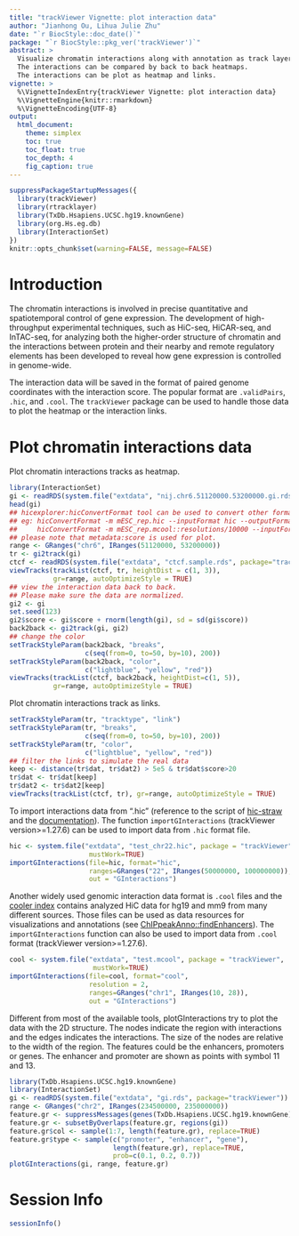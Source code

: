 ```yaml
---
title: "trackViewer Vignette: plot interaction data"
author: "Jianhong Ou, Lihua Julie Zhu"
date: "`r BiocStyle::doc_date()`"
package: "`r BiocStyle::pkg_ver('trackViewer')`"
abstract: >
  Visualize chromatin interactions along with annotation as track layers.
  The interactions can be compared by back to back heatmaps. 
  The interactions can be plot as heatmap and links.
vignette: >
  %\VignetteIndexEntry{trackViewer Vignette: plot interaction data}
  %\VignetteEngine{knitr::rmarkdown}
  %\VignetteEncoding{UTF-8}
output:
  html_document:
    theme: simplex
    toc: true
    toc_float: true
    toc_depth: 4
    fig_caption: true
---
```


```r
suppressPackageStartupMessages({
  library(trackViewer)
  library(rtracklayer)
  library(TxDb.Hsapiens.UCSC.hg19.knownGene)
  library(org.Hs.eg.db)
  library(InteractionSet)
})
knitr::opts_chunk$set(warning=FALSE, message=FALSE)
```

# Introduction

The chromatin interactions is involved in precise quantitative and spatiotemporal
control of gene expression. The development of high-throughput experimental 
techniques, such as HiC-seq, HiCAR-seq, and InTAC-seq, for analyzing both the 
higher-order structure of chromatin and the interactions between protein and
their nearby and remote regulatory elements has been developed to reveal how
gene expression is controlled in genome-wide.

The interaction data will be saved in the format of paired genome coordinates
with the interaction score. The popular format are `.validPairs`, `.hic`, and
`.cool`. The `trackViewer` package can be used to handle those data to plot
the heatmap or the interaction links.

# Plot chromatin interactions data

Plot chromatin interactions tracks as heatmap.

```r
library(InteractionSet)
gi <- readRDS(system.file("extdata", "nij.chr6.51120000.53200000.gi.rds", package="trackViewer"))
head(gi)
## hicexplorer:hicConvertFormat tool can be used to convert other formats into GInteractions
## eg: hicConvertFormat -m mESC_rep.hic --inputFormat hic --outputFormat cool -o mESC_rep.mcool
##     hicConvertFormat -m mESC_rep.mcool::resolutions/10000 --inputFormat cool --outputFormat ginteractions -o mESC_rep.ginteractions --resolutions 10000
## please note that metadata:score is used for plot.
range <- GRanges("chr6", IRanges(51120000, 53200000))
tr <- gi2track(gi)
ctcf <- readRDS(system.file("extdata", "ctcf.sample.rds", package="trackViewer"))
viewTracks(trackList(ctcf, tr, heightDist = c(1, 3)), 
           gr=range, autoOptimizeStyle = TRUE)
## view the interaction data back to back.
## Please make sure the data are normalized.
gi2 <- gi
set.seed(123)
gi2$score <- gi$score + rnorm(length(gi), sd = sd(gi$score))
back2back <- gi2track(gi, gi2)
## change the color
setTrackStyleParam(back2back, "breaks", 
                   c(seq(from=0, to=50, by=10), 200))
setTrackStyleParam(back2back, "color",
                   c("lightblue", "yellow", "red"))
viewTracks(trackList(ctcf, back2back, heightDist=c(1, 5)),
           gr=range, autoOptimizeStyle = TRUE)
```

Plot chromatin interactions track as links.

```r
setTrackStyleParam(tr, "tracktype", "link")
setTrackStyleParam(tr, "breaks", 
                   c(seq(from=0, to=50, by=10), 200))
setTrackStyleParam(tr, "color",
                   c("lightblue", "yellow", "red"))
## filter the links to simulate the real data
keep <- distance(tr$dat, tr$dat2) > 5e5 & tr$dat$score>20
tr$dat <- tr$dat[keep]
tr$dat2 <- tr$dat2[keep]
viewTracks(trackList(ctcf, tr), gr=range, autoOptimizeStyle = TRUE)
```


To import interactions data from ".hic" (reference to 
the script of [hic-straw](https://github.com/aidenlab/straw) and the
[documentation](https://www.cell.com/cms/10.1016/j.cels.2016.07.002/attachment/ce39448c-9a11-4b4e-a03f-45882b7b1d9d/mmc2.xlsx)). 
The function `importGInteractions` (trackViewer version>=1.27.6) can be used to
import data from `.hic` format file.

```r
hic <- system.file("extdata", "test_chr22.hic", package = "trackViewer",
                    mustWork=TRUE)
importGInteractions(file=hic, format="hic",
                    ranges=GRanges("22", IRanges(50000000, 100000000)),
                    out = "GInteractions")
```

Another widely used genomic interaction data format is `.cool` files and the
[cooler index](ftp://cooler.csail.mit.edu/coolers) contains analyzed HiC data
for hg19 and mm9 from many different sources. Those files can be used as data
resources for visualizations and annotations 
(see [ChIPpeakAnno::findEnhancers](https://rdrr.io/bioc/ChIPpeakAnno/man/findEnhancers.html)).
The `importGInteractions` function can also be used to import data from `.cool` format (trackViewer version>=1.27.6).
```r
cool <- system.file("extdata", "test.mcool", package = "trackViewer",
                     mustWork=TRUE)
importGInteractions(file=cool, format="cool",
                    resolution = 2,
                    ranges=GRanges("chr1", IRanges(10, 28)),
                    out = "GInteractions")
```


Different from most of the available tools, plotGInteractions try to plot the data with the 2D structure. The nodes indicate the region with interactions and
the edges indicates the interactions. The size of the nodes are relative to the width of the region.
The features could be the enhancers, promoters or genes. The enhancer and promoter are shown as
points with symbol 11 and 13.

```r
library(TxDb.Hsapiens.UCSC.hg19.knownGene)
library(InteractionSet)
gi <- readRDS(system.file("extdata", "gi.rds", package="trackViewer"))
range <- GRanges("chr2", IRanges(234500000, 235000000))
feature.gr <- suppressMessages(genes(TxDb.Hsapiens.UCSC.hg19.knownGene))
feature.gr <- subsetByOverlaps(feature.gr, regions(gi))
feature.gr$col <- sample(1:7, length(feature.gr), replace=TRUE)
feature.gr$type <- sample(c("promoter", "enhancer", "gene"), 
                          length(feature.gr), replace=TRUE, 
                          prob=c(0.1, 0.2, 0.7))
plotGInteractions(gi, range, feature.gr)
```

# Session Info
```r
sessionInfo()
```

